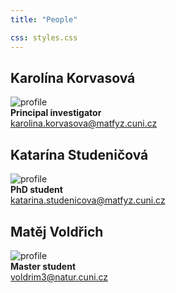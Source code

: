 ```yaml
---
title: "People"

css: styles.css
---
```


:::{.grid}

::: {.g-col-6}
## Karolína Korvasová
![profile](KK_Icon.jpeg)\
**Principal investigator**\
<a href="mailto:karolina.korvasova@matfyz.cuni.cz">karolina.korvasova@matfyz.cuni.cz</a>

:::


::: {.g-col-6}

## Katarína Studeničová
![profile](Katarina_whiteboard_sq.jpg)\
**PhD student**\
<a href="mailto:katarina.studenicova@matfyz.cuni.cz">katarina.studenicova@matfyz.cuni.cz</a>

## Matěj Voldřich
![profile](matej_voldrich.jpg)\
**Master student**\
<a href="mailto:voldrim3@natur.cuni.cz">voldrim3@natur.cuni.cz</a>
:::

:::

